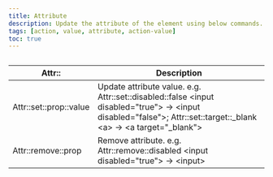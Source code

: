 ```yaml
---
title: Attribute
description: Update the attribute of the element using below commands.
tags: [action, value, attribute, action-value]
toc: true
---
```


<img class="d-block mb-4 img-fluid rounded-3" src="/docs/[[config:docs_version]]/assets/img/action-attr.png" alt="" />

<BsTable>

| **Attr::**             | **Description**                                                                                                                                                                             |
| ---------------------- | ------------------------------------------------------------------------------------------------------------------------------------------------------------------------------------------- |
| Attr::set::prop::value | Update attribute value. e.g. Attr::set::disabled::false &lt;input disabled="true"&gt; -> &lt;input disabled="false"&gt;; Attr::set::target::\_blank &lt;a&gt; -> &lt;a target="\_blank"&gt; |
| Attr::remove::prop     | Remove attribute. e.g. Attr::remove::disabled &lt;input disabled="true"&gt; -> &lt;input&gt;                                                                                                |

</BsTable>
